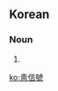 {{also|青信号}}
==Korean==
{{ko-hanjatab}}

===Noun===
{{ko-noun|hj|hangeul=청신호}}

# {{hanja form of|청신호|green light}}

[[ko:靑信號]]